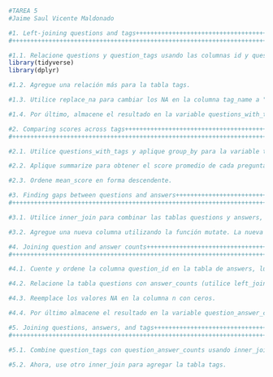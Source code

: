 ```r
#TAREA 5
#Jaime Saul Vicente Maldonado

#1. Left-joining questions and tags+++++++++++++++++++++++++++++++++++++++++++++
#+++++++++++++++++++++++++++++++++++++++++++++++++++++++++++++++++++++++++++++++
```

```r
#1.1. Relacione questions y question_tags usando las columnas id y question_id, respectivamente.
library(tidyverse)
library(dplyr)
```

```r
#1.2. Agregue una relación más para la tabla tags.
```

```r
#1.3. Utilice replace_na para cambiar los NA en la columna tag_name a "only-r"
```

```r
#1.4. Por último, almacene el resultado en la variable questions_with_tags.
```

```r
#2. Comparing scores across tags++++++++++++++++++++++++++++++++++++++++++++++++
#+++++++++++++++++++++++++++++++++++++++++++++++++++++++++++++++++++++++++++++++
```

```r
#2.1. Utilice questions_with_tags y aplique group_by para la variable tag_name.
```

```r
#2.2. Aplique summarize para obtener el score promedio de cada pregunta y asígnele el nombre mean_score.
```

```r
#2.3. Ordene mean_score en forma descendente.
```

```r
#3. Finding gaps between questions and answers++++++++++++++++++++++++++++++++++
#+++++++++++++++++++++++++++++++++++++++++++++++++++++++++++++++++++++++++++++++
```

```r
#3.1. Utilice inner_join para combinar las tablas questions y answers, luego aplique los sufijos "_question" y "_answer", respectivamente.
```

```r
#3.2. Agregue una nueva columna utilizando la función mutate. La nueva columna se llamará gap y contendrá la resta de creation_date_answer y creation_date_question. (creation_date_answer - creation_date_question).
```

```r
#4. Joining question and answer counts++++++++++++++++++++++++++++++++++++++++++
#+++++++++++++++++++++++++++++++++++++++++++++++++++++++++++++++++++++++++++++++
```

```r
#4.1. Cuente y ordene la columna question_id en la tabla de answers, luego almacene el resultado en la variable answer_counts.
```

```r
#4.2. Relacione la tabla questions con answer_counts (utilice left_join).
```

```r
#4.3. Reemplace los valores NA en la columna n con ceros.
```

```r
#4.4. Por último almacene el resultado en la variable question_answer_counts
```

```r
#5. Joining questions, answers, and tags++++++++++++++++++++++++++++++++++++++++
#+++++++++++++++++++++++++++++++++++++++++++++++++++++++++++++++++++++++++++++++
```

```r
#5.1. Combine question_tags con question_answer_counts usando inner_join.
```

```r
#5.2. Ahora, use otro inner_join para agregar la tabla tags.
```

